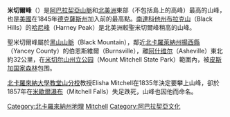 {{Infobox Mountain
| 名稱 = 米切爾峰
| 照片 = Mount_Mitchell.jpg
| 照片說明 = 
| 海拔 = {{Convert|6684|ft|m|0|abbr=on}}
| 相對高度 = {{Convert|6089|ft|m|0|abbr=on}} [http://www.peakbagger.com/peak.aspx?pid=7822]
| 山脈 = [[阿帕拉契山脈|阿帕拉契山脈]]
| 位置 = [[北卡羅萊納州|北卡羅萊納州]]
| 座標 = {{coord|35|45|53|N|82|15|55|W|type:mountain_region:US}}
| 地形圖 = [[United_States_Geological_Survey|USGS]] 米切爾峰
| 首次登頂 = | Easiest route = hike
| pushpin_map = USA
| pushpin_map_caption = 米切爾峰的位置
| latd=35 |latm=45 |lats=53 |latNS=N
| longd=82 |longm=15 |longs=55 |longEW=W
}}

'''米切爾峰'''（{{lang-en|Mount Mitchell}}）是[[阿巴拉契亞山脈|阿巴拉契亞山脈]]和[[北美洲|北美洲]]東部（不包括島上的高峰）最高的山峰，也是[[美國|美國]]在1845年[[德克薩斯州|德克薩斯州]]加入前的最高點。[[南達科他州|南達科他州]][[布拉克山|布拉克山]]（Black Hills）的[[哈尼峰|哈尼峰]]（Harney Peak）是北美洲較聖米切爾峰稍高的山峰。

聖米切爾峰屬於[[黑山山脈|黑山山脈]]（Black Mountain），鄰近[[北卡羅萊納州|北卡羅萊納州]][[揚西縣_(北卡羅萊納州)|揚西縣]]（Yancey County）的伯恩斯維爾（Burnsville），離[[阿什维尔|阿什维尔]]（Asheville）東北約32公里，在[[米切尔山州立公园|米切尔山州立公园]]（Mount Mitchell State Park）範圍內，被[[皮斯加国家森林|皮斯加国家森林]]包围。

[[北卡羅來納大學教堂山分校|北卡羅來納大學教堂山分校]]教授Elisha Mitchell在1835年決定要攀上山峰，卻於1857年在[[米歇爾瀑布|米歇爾瀑布]]（Mitchell Falls）失足跌死，山峰也因他而命名。

{{DEFAULTSORT:Mitchell, Mount}}
[[Category:北卡羅來納州地理|Category:北卡羅來納州地理]]
[[Category:北卡羅萊納州山峰|Mitchell]]
[[Category:阿巴拉契亞文化|Category:阿巴拉契亞文化]]